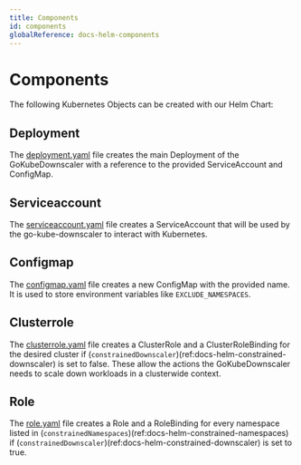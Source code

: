 ```yaml
---
title: Components
id: components
globalReference: docs-helm-components
---
```


# Components

The following Kubernetes Objects can be created with our Helm Chart:

## Deployment

The [deployment.yaml](repo:deployments/chart/templates/deployment.yaml) file creates the main Deployment of the GoKubeDownscaler
with a reference to the provided ServiceAccount and ConfigMap.

## Serviceaccount

The [serviceaccount.yaml](repo:deployments/chart/templates/serviceaccount.yaml) file creates a ServiceAccount
that will be used by the go-kube-downscaler to interact with Kubernetes.

## Configmap

The [configmap.yaml](repo:deployments/chart/templates/configmap.yaml) file creates a new ConfigMap with the provided name.
It is used to store environment variables like `EXCLUDE_NAMESPACES`.

## Clusterrole

The [clusterrole.yaml](repo:deployments/chart/templates/clusterrole.yaml) file creates a ClusterRole and a ClusterRoleBinding
for the desired cluster if (`constrainedDownscaler`)(ref:docs-helm-constrained-downscaler) is set to false.
These allow the actions the GoKubeDownscaler needs to scale down workloads in a clusterwide context.

## Role

The [role.yaml](repo:deployments/chart/templates/role.yaml) file creates a Role and a RoleBinding
for every namespace listed in (`constrainedNamespaces`)(ref:docs-helm-constrained-namespaces)
if (`constrainedDownscaler`)(ref:docs-helm-constrained-downscaler) is set to true.
